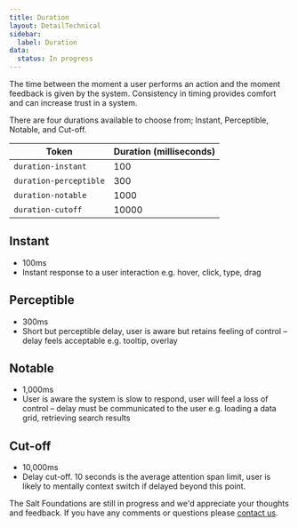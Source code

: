 ```yaml
---
title: Duration
layout: DetailTechnical
sidebar:
  label: Duration
data:
  status: In progress
---
```


The time between the moment a user performs an action and the moment feedback is given by the system. Consistency in timing provides comfort and can increase trust in a system.

There are four durations available to choose from; Instant, Perceptible, Notable, and Cut-off.

|Token| Duration (milliseconds) |
|---|---|
|`duration-instant`| 100 |
|`duration-perceptible`| 300 |
|`duration-notable`| 1000 |
|`duration-cutoff`| 10000 |

## Instant

- 100ms
- Instant response to a user interaction e.g. hover, click, type, drag

## Perceptible

- 300ms
- Short but perceptible delay, user is aware but retains feeling of control – delay feels acceptable e.g. tooltip, overlay

## Notable

- 1,000ms
- User is aware the system is slow to respond, user will feel a loss of control – delay must be communicated to the user e.g. loading a data grid, retrieving search results

## Cut-off

- 10,000ms
- Delay cut-off. 10 seconds is the average attention span limit, user is likely to mentally context switch if delayed beyond this point.


<Callout title="Have some feedback?">

The Salt Foundations are still in progress and we'd appreciate your thoughts and feedback. If you have any comments or questions please [contact us](../support-and-contributions/index).

</Callout>
